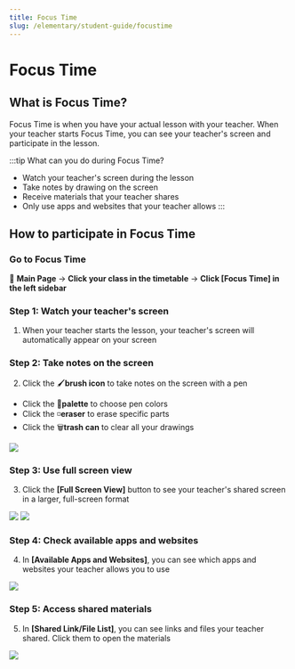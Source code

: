```yaml
---
title: Focus Time
slug: /elementary/student-guide/focustime
---
```



# Focus Time

## What is Focus Time?

Focus Time is when you have your actual lesson with your teacher.
When your teacher starts Focus Time, you can see your teacher's screen and participate in the lesson.

:::tip What can you do during Focus Time?

- Watch your teacher's screen during the lesson
- Take notes by drawing on the screen
- Receive materials that your teacher shares
- Only use apps and websites that your teacher allows
  :::

## How to participate in Focus Time

### Go to Focus Time

📍 **Main Page** → **Click your class in the timetable** → **Click [Focus Time] in the left sidebar**

### Step 1: Watch your teacher's screen

1. When your teacher starts the lesson, your teacher's screen will automatically appear on your screen

### Step 2: Take notes on the screen

2. Click the 🖌️**brush icon** to take notes on the screen with a pen

- Click the 🎨**palette** to choose pen colors
- Click the ◽️**eraser** to erase specific parts
- Click the 🗑️**trash can** to clear all your drawings

<Image src="/img/en/elementary/student/09-01.jpg" size="lg" />

### Step 3: Use full screen view

3. Click the **[Full Screen View]** button to see your teacher's shared screen in a larger, full-screen format

<Image src="/img/en/elementary/student/09-02.jpg" size="lg" />
<Image src="/img/en/elementary/student/09-03.jpg" size="lg" />

### Step 4: Check available apps and websites

4. In **[Available Apps and Websites]**, you can see which apps and websites your teacher allows you to use

<Image src="/img/en/elementary/student/09-04.jpg" size="lg" />

### Step 5: Access shared materials

5. In **[Shared Link/File List]**, you can see links and files your teacher shared. Click them to open the materials

<Image src="/img/en/elementary/student/09-05.jpg" size="lg" />
